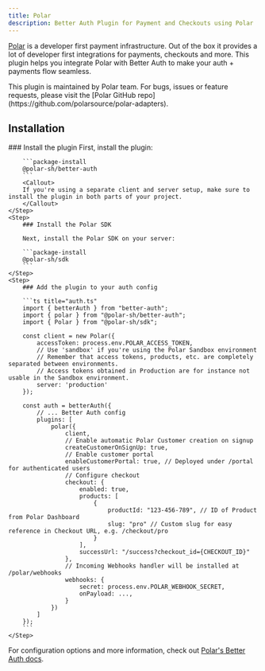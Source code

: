 ```yaml
---
title: Polar
description: Better Auth Plugin for Payment and Checkouts using Polar
---
```


[Polar](https://polar.sh) is a developer first payment infrastructure. Out of the box it provides a lot of developer first integrations for payments, checkouts and more. This plugin helps you integrate Polar with Better Auth to make your auth + payments flow seamless.

<Callout>
This plugin is maintained by Polar team. For bugs, issues or feature requests, please visit the [Polar GitHub repo](https://github.com/polarsource/polar-adapters).
</Callout>

## Installation

<Steps>
    <Step>
        ### Install the plugin
        First, install the plugin:

        ```package-install
        @polar-sh/better-auth
        ```
        <Callout>
        If you're using a separate client and server setup, make sure to install the plugin in both parts of your project.
        </Callout>
    </Step>
    <Step>
        ### Install the Polar SDK

        Next, install the Polar SDK on your server:

        ```package-install
        @polar-sh/sdk
        ```
    </Step>
    <Step>
        ### Add the plugin to your auth config

        ```ts title="auth.ts"
        import { betterAuth } from "better-auth";
        import { polar } from "@polar-sh/better-auth";
        import { Polar } from "@polar-sh/sdk";

        const client = new Polar({
            accessToken: process.env.POLAR_ACCESS_TOKEN,
            // Use 'sandbox' if you're using the Polar Sandbox environment
            // Remember that access tokens, products, etc. are completely separated between environments.
            // Access tokens obtained in Production are for instance not usable in the Sandbox environment.
            server: 'production'
        });

        const auth = betterAuth({
            // ... Better Auth config
            plugins: [
                polar({
                    client,
                    // Enable automatic Polar Customer creation on signup
                    createCustomerOnSignUp: true,
                    // Enable customer portal
                    enableCustomerPortal: true, // Deployed under /portal for authenticated users
                    // Configure checkout
                    checkout: {
                        enabled: true,
                        products: [
                            {
                                productId: "123-456-789", // ID of Product from Polar Dashboard
                                slug: "pro" // Custom slug for easy reference in Checkout URL, e.g. /checkout/pro
                            }
                        ],
                        successUrl: "/success?checkout_id={CHECKOUT_ID}"
                    },
                    // Incoming Webhooks handler will be installed at /polar/webhooks
                    webhooks: {
                        secret: process.env.POLAR_WEBHOOK_SECRET,
                        onPayload: ...,
                    }
                })
            ]
        });
        ```
    </Step>
</Steps>

For configuration options and more information, check out [Polar's Better Auth docs](https://docs.polar.sh/integrate/sdk/adapters/better-auth#configuration-options).